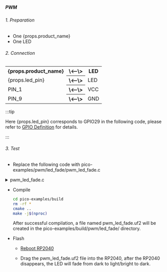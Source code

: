 ##### PWM

###### 1. Preparation

- One {props.product_name}
- One LED

###### 2. Connection

<table>
    <tr>
        <th>{props.product_name}</th>
        <th>\<--\></th>
        <th>LED</th>
    </tr>
    <tr>
        <td>{props.led_pin}</td>
        <th>\<--\></th>
        <td>LED</td>
    </tr>
    <tr>
        <td>PIN_1</td>
        <th>\<--\></th>
        <td>VCC</td>
    </tr>
    <tr>
        <td>PIN_9</td>
        <th>\<--\></th>
        <td>GND</td>
    </tr>
</table>

:::tip

Here {props.led_pin} corresponds to GPIO29 in the following code, please refer to <a href={props.gpio_definition}>GPIO Definition</a> for details.

:::

###### 3. Test

- Replace the following code with pico-examples/pwm/led_fade/pwm_led_fade.c

<details>

<summary>pwm_led_fade.c</summary>{" "}

```c

    #include "pico/stdlib.h"
    #include <stdio.h>
    #include "pico/time.h"
    #include "hardware/irq.h"
    #include "hardware/pwm.h"

    #define PWD_FADE_LED_PIN 29

    void on_pwm_wrap() {
        static int fade = 0;
        static bool going_up = true;

        pwm_clear_irq(pwm_gpio_to_slice_num(PWD_FADE_LED_PIN));

        if (going_up) {
            ++fade;
            if (fade > 255) {
                fade = 255;
                going_up = false;
            }
        } else {
            --fade;
            if (fade < 0) {
                fade = 0;
                going_up = true;
            }
        }

        pwm_set_gpio_level(PWD_FADE_LED_PIN, fade * fade);
    }

    int main() {

        gpio_set_function(PWD_FADE_LED_PIN, GPIO_FUNC_PWM);

        uint slice_num = pwm_gpio_to_slice_num(PWD_FADE_LED_PIN);

        pwm_clear_irq(slice_num);
        pwm_set_irq_enabled(slice_num, true);
        irq_set_exclusive_handler(PWM_IRQ_WRAP, on_pwm_wrap);
        irq_set_enabled(PWM_IRQ_WRAP, true);

        pwm_config config = pwm_get_default_config();
        pwm_config_set_clkdiv(&config, 4.f);
        pwm_init(slice_num, &config, true);

        while (1)
            tight_loop_contents();
    }

```

</details>

- Compile

  ```bash
  cd pico-examples/build
  rm -rf *
  cmake ..
  make -j$(nproc)
  ```

  After successful compilation, a file named pwm_led_fade.uf2 will be created in the pico-examples/build/pwm/led_fade/ directory.

- Flash

  - <a href={props.flash_url}>Reboot RP2040</a>

  - Drag the pwm_led_fade.uf2 file into the RP2040, after the RP2040 disappears, the LED will fade from dark to light/bright to dark.
